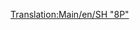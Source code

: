 [[Translation:Main/en/SH "8P"]]{{Template:Trenes/Es
|Imagen=[[File:en/Sh8p.png]]
|Nombre=SH "8P"
|Precio=51.562 € (25.781 £)
|Velocidad=144 km/h (90 mph)
|Peso=170 t
|Potencia=1.600 CV (1.193 kW)
|Coste-anual=4.264 € (2.132 £)
|Diseño=1954
|Duración=23
|Capacidad=--
|Descripción=Es la locomotora de vapor más rápida, potente y más cara de OTTD (TTD y TTDP) en el clima templado. Los nostálgicos del vapor pueden ser reacios a actualizarla por otras máquinas... aunque con la llegada de la [[Main/es/Floss "47"|Floss "47"]] esto puede cambiar. Tiene mayores costes operacionales que la [[Main/es/UU "37"|UU "37"]], siendo ésta un poco mejor en costes (si se juega con [[Main/en/Inflation|inflación]]) y potencia. Es también la primera locomotora con larga vida operacional, de 23 años, lo que a la larga le reportará buenos beneficios si la administra correctamente.
|Vida-real=Curiosamente, esta locomotora está basada en la única [http://www.wikipedia.org/wiki/BR Standard Class 8 British Railways Standard Class 8 ''«Duke of Gloucester»''].
}}